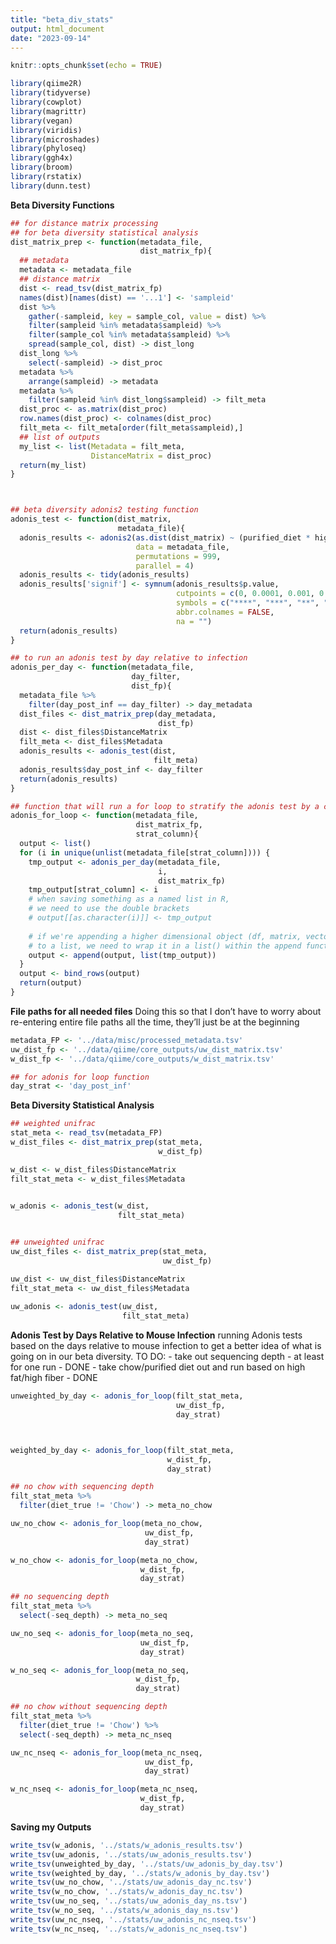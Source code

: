 ```yaml
---
title: "beta_div_stats"
output: html_document
date: "2023-09-14"
---
```


```r
knitr::opts_chunk$set(echo = TRUE)
```

```r
library(qiime2R)
library(tidyverse)
library(cowplot)
library(magrittr)
library(vegan)
library(viridis)
library(microshades)
library(phyloseq)
library(ggh4x)
library(broom)
library(rstatix)
library(dunn.test)
```

**Beta Diversity Functions**
```r
## for distance matrix processing
## for beta diversity statistical analysis 
dist_matrix_prep <- function(metadata_file,
                             dist_matrix_fp){
  ## metadata
  metadata <- metadata_file
  ## distance matrix
  dist <- read_tsv(dist_matrix_fp)
  names(dist)[names(dist) == '...1'] <- 'sampleid'
  dist %>% 
    gather(-sampleid, key = sample_col, value = dist) %>% 
    filter(sampleid %in% metadata$sampleid) %>% 
    filter(sample_col %in% metadata$sampleid) %>% 
    spread(sample_col, dist) -> dist_long
  dist_long %>% 
    select(-sampleid) -> dist_proc
  metadata %>% 
    arrange(sampleid) -> metadata
  metadata %>% 
    filter(sampleid %in% dist_long$sampleid) -> filt_meta
  dist_proc <- as.matrix(dist_proc)
  row.names(dist_proc) <- colnames(dist_proc)
  filt_meta <- filt_meta[order(filt_meta$sampleid),]
  ## list of outputs
  my_list <- list(Metadata = filt_meta,
                  DistanceMatrix = dist_proc)
  return(my_list)
}



## beta diversity adonis2 testing function
adonis_test <- function(dist_matrix,
                        metadata_file){
  adonis_results <- adonis2(as.dist(dist_matrix) ~ (purified_diet * high_fat * high_fiber) + study,
                            data = metadata_file,
                            permutations = 999, 
                            parallel = 4)
  adonis_results <- tidy(adonis_results)
  adonis_results['signif'] <- symnum(adonis_results$p.value,
                                     cutpoints = c(0, 0.0001, 0.001, 0.01, 0.05, 0.1, 1),
                                     symbols = c("****", "***", "**", "*", "+", "ns"),
                                     abbr.colnames = FALSE,
                                     na = "")
  return(adonis_results)
}

## to run an adonis test by day relative to infection
adonis_per_day <- function(metadata_file,
                           day_filter,
                           dist_fp){
  metadata_file %>% 
    filter(day_post_inf == day_filter) -> day_metadata
  dist_files <- dist_matrix_prep(day_metadata,
                                 dist_fp)
  dist <- dist_files$DistanceMatrix
  filt_meta <- dist_files$Metadata
  adonis_results <- adonis_test(dist,
                                filt_meta)
  adonis_results$day_post_inf <- day_filter
  return(adonis_results)
}

## function that will run a for loop to stratify the adonis test by a certain variable
adonis_for_loop <- function(metadata_file,
                            dist_matrix_fp,
                            strat_column){
  output <- list()
  for (i in unique(unlist(metadata_file[strat_column]))) {
    tmp_output <- adonis_per_day(metadata_file,
                                 i,
                                 dist_matrix_fp)
    tmp_output[strat_column] <- i
    # when saving something as a named list in R, 
    # we need to use the double brackets
    # output[[as.character(i)]] <- tmp_output
    
    # if we're appending a higher dimensional object (df, matrix, vector,) 
    # to a list, we need to wrap it in a list() within the append function.
    output <- append(output, list(tmp_output))
  }
  output <- bind_rows(output)
  return(output)
}
```

**File paths for all needed files**
Doing this so that I don't have to worry about re-entering entire file paths all the time, they'll just be at the beginning
```r
metadata_FP <- '../data/misc/processed_metadata.tsv'
uw_dist_fp <- '../data/qiime/core_outputs/uw_dist_matrix.tsv'
w_dist_fp <- '../data/qiime/core_outputs/w_dist_matrix.tsv'

## for adonis for loop function
day_strat <- 'day_post_inf'
```

**Beta Diversity Statistical Analysis**
```r
## weighted unifrac 
stat_meta <- read_tsv(metadata_FP)
w_dist_files <- dist_matrix_prep(stat_meta,
                                 w_dist_fp)

w_dist <- w_dist_files$DistanceMatrix
filt_stat_meta <- w_dist_files$Metadata

 
w_adonis <- adonis_test(w_dist,
                        filt_stat_meta)


## unweighted unifrac
uw_dist_files <- dist_matrix_prep(stat_meta,
                                  uw_dist_fp)

uw_dist <- uw_dist_files$DistanceMatrix
filt_stat_meta <- uw_dist_files$Metadata
 
uw_adonis <- adonis_test(uw_dist,
                         filt_stat_meta)
```

**Adonis Test by Days Relative to Mouse Infection**
running Adonis tests based on the days relative to mouse infection to get a better idea of what is going on in our beta diversity.
TO DO: 
- take out sequencing depth - at least for one run - DONE
- take chow/purified diet out and run based on high fat/high fiber - DONE
```r
unweighted_by_day <- adonis_for_loop(filt_stat_meta,
                                     uw_dist_fp,
                                     day_strat)



weighted_by_day <- adonis_for_loop(filt_stat_meta,
                                   w_dist_fp,
                                   day_strat)

## no chow with sequencing depth
filt_stat_meta %>% 
  filter(diet_true != 'Chow') -> meta_no_chow

uw_no_chow <- adonis_for_loop(meta_no_chow,
                              uw_dist_fp,
                              day_strat)

w_no_chow <- adonis_for_loop(meta_no_chow,
                             w_dist_fp,
                             day_strat)

## no sequencing depth
filt_stat_meta %>% 
  select(-seq_depth) -> meta_no_seq

uw_no_seq <- adonis_for_loop(meta_no_seq,
                             uw_dist_fp,
                             day_strat)

w_no_seq <- adonis_for_loop(meta_no_seq,
                            w_dist_fp,
                            day_strat)

## no chow without sequencing depth
filt_stat_meta %>% 
  filter(diet_true != 'Chow') %>% 
  select(-seq_depth) -> meta_nc_nseq

uw_nc_nseq <- adonis_for_loop(meta_nc_nseq,
                              uw_dist_fp,
                              day_strat)

w_nc_nseq <- adonis_for_loop(meta_nc_nseq,
                             w_dist_fp,
                             day_strat)
```

**Saving my Outputs**
```r
write_tsv(w_adonis, '../stats/w_adonis_results.tsv')
write_tsv(uw_adonis, '../stats/uw_adonis_results.tsv')
write_tsv(unweighted_by_day, '../stats/uw_adonis_by_day.tsv')
write_tsv(weighted_by_day, '../stats/w_adonis_by_day.tsv')
write_tsv(uw_no_chow, '../stats/uw_adonis_day_nc.tsv')
write_tsv(w_no_chow, '../stats/w_adonis_day_nc.tsv')
write_tsv(uw_no_seq, '../stats/uw_adonis_day_ns.tsv')
write_tsv(w_no_seq, '../stats/w_adonis_day_ns.tsv')
write_tsv(uw_nc_nseq, '../stats/uw_adonis_nc_nseq.tsv')
write_tsv(w_nc_nseq, '../stats/w_adonis_nc_nseq.tsv')
```

